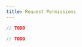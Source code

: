 ```yaml
---
title: Request Permissions
---
```



<RunnableCode>

<!-- embedme request-permissions.beacon.ts -->

```ts
// TODO
```

<!-- embedme request-permissions.taquito.ts -->

```ts
// TODO
```

</RunnableCode>

